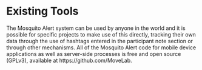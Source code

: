 # Existing Tools

The Mosquito Alert system can be used by anyone in the world and it is possible for specific projects to make use of this directly, tracking their own data through the use of hashtags entered in the participant note section or through other mechanisms. All of the Mosquito Alert code for mobile device applications as well as server-side processes is free and open source (GPLv3), available at https://github.com/MoveLab.
